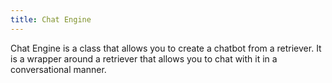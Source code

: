```yaml
---
title: Chat Engine
---
```



Chat Engine is a class that allows you to create a chatbot from a retriever. It is a wrapper around a retriever that allows you to chat with it in a conversational manner.

<DynamicCodeBlock lang="ts" code={CodeSource} />
